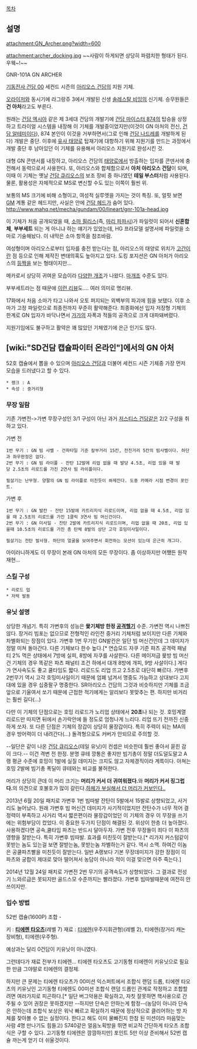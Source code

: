 [[목차]]
== 설명 ==
attachment:GN_Archer.png?width=600

attachment:archer_docking.jpg
~~사람이 하게되면 상당히 파렴치한 형태가 된다. 우웩~!~~

GNR-101A GN ARCHER

[[기동전사 건담 00]] 세컨드 시즌의 [[아리오스 건담]]의 지원 기체.

[[오라이저]]와 동시기에 라그랑쥬 3에서 개발된 신생 [[솔레스탈 비잉]]의 신기체. 승무원들은 '''건 아처'''라고도 부른다.

원래는 [[건담 엑시아]] 같은 제 3세대 건담의 개발기에 [[건담 마이스터 874]]의 탑승을 상정하고 트라이얼 시스템을 내장해 이 기체를 개발중이었지만(이것이 GN 아처의 전신, [[건담 알테미]]이다), 874 본인이 이것을 거부하면서(그로 인해 [[건담 나드레]]를 개발하게 된다) 개발은 중단. 이후에 [[유사 태양로]] 탑재기에 대항하기 위해 지원기를 만드는 과정에서 개발 중단 후 남아있던 이 기체를 유용해서 아리오스 지원기로 완성시킨 것.

대형 GN 콘덴서를 내장하고, 아리오스 건담의 [[태양로]]에서 방출하는 입자를 콘덴서에 충전해서 동력으로서 사용한다. 또, 아리오스와 합체함으로서 '''아처 아리오스 건담'''이 되며, 이때 이 기체는 옛날 [[건담 큐리오스]]의 보조 장비 중 하나였던 '''테일 부스터'''처럼 사용된다. 물론, 활용성은 자체적으로 MS로 변신할 수도 있는 이쪽이 훨씬 위.  

보통의 MS 크기에 비해 소형이고, 여성적 실루엣을 가지는 것이 특징. 또, 얼핏 보면 [[GM]] 계통 같은 헤드지만, 사실은 안에 [[건담 헤드]]가 숨어 있다. 
http://www.mahq.net/mecha/gundam/00/lineart/gnr-101a-head.jpg

이 기체가 처음 공개되었을 때, [[소마 필리스]](즉, [[마리 파파시]])가 파일럿이 되어서 '''신혼합체''', '''부부세트''' 되는 게 아니냐 하는 얘기가 있었는데, HG 프라모델 설명서에 파일럿을 소마로 기술해놨다. 이 내막은 소마 항목을 참조바람. 
 
여성형이며 아리오스로부터 입자를 충전 받는다는 점, 아리오스의 태양로 위치가 [[고간]]이란 점 등으로 인해 제작진 변태의혹도 높아지고 있다. 도킹 포지션은 GN 아처가 아리오스의 [[등짝]]을 보는 형태이지만…

메카로서 상당히 귀여운 모습이라 [http://lodong2.egloos.com/4036837 다양한 개조]가 나왔다. [[마개조]] 수준도 있다.

부부세트라는 점 때문에 [http://www.ruliweb.com/ruliboard/read.htm?main=plamodel&table=img_pm&find=id&ftext=asdfg30&db=2&flimit=57493&maxnum=67493&num=56801 이런 리뷰]도…. 여러 의미로 명리뷰.

17화에서 처음 소마가 타고 나와서 오토 퍼지되는 외벽부의 파괴에 힘을 보탰다. 이후 소마가 고정 파일럿으로 최종전까지 꾸준히 활약해준다. 최종화에선 입자 저장형 기체의 한계로 GN 입자가 바닥나면서 [[가가]]의 자폭과 적들의 공격으로 크게 대파돼버렸다.

지원기임에도 불구하고 활약은 꽤 많았던 기체였기에 은근 인기도 많다.
== [wiki:"SD건담 캡슐파이터 온라인"]에서의 GN 아처 ==
52호 캡슐에서 뽑을 수 있으며  [[아리오스 건담]]과 더불어 세컨드 시즌 기체중 가장 먼저 모습을 드러냈다고 할 수 있다.

 * 랭크 : A
 * 속성 : 중거리형
=== 무장 일람 ===
기존 가변전->가변 무장구성인 3/1 구성이 아닌 과거 [[저스티스 건담]]같은 2/2 구성을 취하고 있다.

가변 전 

 1번 무기 : GN 빔 샤벨 - 건파타일 기준 칼부거리 15칸, 전진거리 5칸의 빔사벨이다. 하단과 좌우판정은 없다.
 2번 무기 : GN 빔 라이플 - 잔탄 12발에 리업 없을 때 발당 4.5초, 리업 있을 때 발당 2.5초의 리로드를 가진 2연사 빔 라이플이다.

 필살기는 난무형. 양팔의 GN 빔 라이플로 미친듯이 쏴제낀다. 도중 카메라 시점 변경이 포인트.

가변 후 

 1번 무기 : GN 발칸 - 잔탄 15발에 카트리지식 리로드이며, 리업 없을 때 4.5초, 리업 있을 때 2.5초의 리로드를 가진 1클릭 3연사 빔 머신건이다.
 2번 무기 : GN 미사일 - 잔탄 2발에 카트리지식 리로드이며, 리업 없을 때 20초, 리업 있을때 10.5초의 리로드를 가진 총 탄체 8발의 상단 고각 호밍미사일이다.

 필살기는 전탄 발사형. 하단의 얼굴을 보여주면서 회전하는 모션이 있는데 은근히 개그다.

아이러니하게도 이 무장이 본래 GN 아처의 모든 무장이다. 좀 이상하지만 어쨌든 원작재현...
=== 스킬 구성 ===
 * 리로드 업
 * 저력 발동
=== 유닛 설명 ===
상당한 개념기. 특히 가변후의 성능은 '''뮻기체방 한정 [[공격헬기]]''' 수준. 가변전 역시 나쁘진 않다.
장거리 빔포는 없으므로 전형적인 라인전 중거리 기체처럼 보이지만 다른 기체와 차별화되는 장점이 있다.
가변후 1번 무기인 GN발칸은 일단 빔 머신건인데 그 데미지가 정말 미쳐 돌아간다. 다른 기체보다 한수 높다.[* 연습모드 자쿠 기준 파츠 공격력 패널티 2% 먹은 상태에서 7방에 실피, 8방에 자쿠를 사살한다. 다른 메이저급 뮻방 빔 머신건 기체의 경우 똑같은 파츠 패널티 조건 하에서 대개 8방에 개피, 9방 사살이다.] 게다가 연사속도도 좋고 쿨타임도 짧다. 리로드도 리업 뜨고 2.5초로 대단히 빠르다.
가변후 2번무기 역시 고각 호밍미사일이기 때문에 엄폐 넘겨서 명중도 가능하고 상대보다 고지대에 있을 경우 십중팔구 명중한다. SR아리오스 건담의 그것과 비슷하지만 기체를 조금 앞으로 기울여서 쏘기 때문에 근접한 적기에게는 알리보다 못맞추는 편. 하지만 비거리는 훨씬 길다(...) 

다만 이 기체의 단점으로는 호밍 리로드가 노리업 상태에서 '''20초'''나 되는 것. 호밍계열 리로드만 따지면 뒤에서 손가락안에 들 정도로 엄청나게 느리다. 리업 뜨기 전까진 신중하게 쏘자.
또 다른 단점은 기체의 장갑이 상당히 물장갑이다. 특히 주력이 되는 MA의 경우 방어력이 더 내려간다(...) 돌격형으로도 커버가 안되므로 주의할 것. 

--일단은 같이 나온 [[건담 큐리오스]](테일 유닛)이 컨셉은 비슷한데 훨씬 좋아서 묻힌 감이 크다.-- 이건 격변 전 한정. 분명 큐테 깡통은 좋지만 빔기총이 정말 더도덜도말고 A랭 평균 수준에 호밍이 1발에 실질 데미지는 크지도 않고 자체경직이라 계륵이다. 아쳐는 호밍 2발에 빔기총 폭딜이 큐테와는 비교를 불허한다.

머리가 상당히 큰데 이 머리 크기는 '''머리가 커서 더 귀여워졌다.'''와 '''머리가 커서 징그럽다.'''의 의견으로 호불호가 많이 갈린다.[http://cfile27.uf.tistory.com/image/141C63424DA2F0E022DC40 하체가 부실해서 더 머리가 커보인다..]

2013년 6월 20일 패치로 가변후 1번 빔따발 잔탄이 5발에서 15발로 상향되었고, 사거리도 늘어났다.
원래 가변후 빔 머신건 데미지가 사기적이었지만 잔탄수가 너무 적어 결정력이 부족하고 사거리 역시 짧은편이라 물장갑이었던 이 기체의 경우 이 무장을 쓰기에는 위험부담이 컸었다. 이 중요한 두가지 단점이 해결된 것. 위상이 한층 더 높아졌다.
사용하겠다면 공속,쿨타임 파츠는 반드시 달아두자. 가변 전후 무장들이 죄다 이 파츠의 영향을 잘받는다. 특히 가변후 빔따발. 효과를 미친듯이 잘받는다.[* 리가지 커스텀같이 못받는 놈도 있는걸 보면 잘받는놈, 못받는놈 차별하는거 같다. 역시 소맥. 하여간 이놈은 공쿨파츠빨을 미친듯이 잘받는다. 일반 A랭보다 기본 무장데미지가 강한 장점이 이 파츠와 궁합이 제대로 맞아 떨어져서 농담이 아니라 적이 이걸 맞으면 아주 죽는다.]

2014년 12월 24일 패치로 가변전 2번 무기의 공격속도가 상향되었다. 그 결과로 전성기 느와르급은 못되지만 골드스모 수준까지는 빨라졌다. 가변후 빔따발때문에 여전히 안쓰이지만.

=== 입수 방법 ===
52번 캡슐(1600P)
조합 - 

키 : '''[[티에렌 타오츠]]'''(레벨 7)
재료 : [[티에렌]](우주지휘관형)(레벨 2), 티에렌(장거리 캐논 장비형), 티에렌(우주형).

예상과는 달리 0건담이 키유닛이 아니였다.

그런데다가 재료 전부가 티에렌... 티에렌 타오츠도 고기동형 티에렌이 키유닛으로 필요한 만큼 그야말로 티에렌의 결정체.
 
하지만 큰 문제는 티에렌 타오츠가 00미션 익스퍼트에서 조합식 랜덤 드롭, 티에렌 타오츠의 키유닛인 고기동형 티에렌도 00미션 조합식 랜덤 드롭인 관계로 작정하고 조합할려면 여러가지로 피곤하다.[* 일단 버그악용은 확실하고, 자칫 잘못하면 핵사용으로 간주될 수 있어 권장은 못하겠지만 --하지만 단속은 안하는게 함정--(농담이 아니라 단속은 안하는데 조합식 보상은 워낙 빠르고 확실하기 때문에 정상적으로 클리어하는 방 자체를 찾아볼 수 없는 실정이다. 한다고 해도 이미 물빠진지 한참 된 미션이라 마음맞는 사람 4명 만나기도 힘들고) S740같은 얼음노획방을 뛰면 비교적 간단하게 타오츠 조합식은 구할 수 있다. 고기동형 티에렌은 깜깜하지만] 포인트 5만 이상 준비해서 52번 캡슐 까는게 얻기 더 쉬울것이다.
